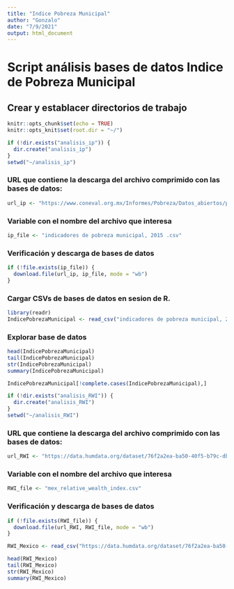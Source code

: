 ```yaml
---
title: "Indice Pobreza Municipal"
author: "Gonzalo"
date: "7/9/2021"
output: html_document
---
```


# Script análisis bases de datos Indice de Pobreza Municipal

## Crear y establacer directorios de trabajo

```r
knitr::opts_chunk$set(echo = TRUE)
knitr::opts_knit$set(root.dir = "~/")
```


```r

if (!dir.exists("analisis_ip")) {
  dir.create("analisis_ip")
}
setwd("~/analisis_ip")

```

### URL que contiene la descarga del archivo comprimido con las bases de datos:

```r

url_ip <- "https://www.coneval.org.mx/Informes/Pobreza/Datos_abiertos/pobreza_municipal/indicadores%20de%20pobreza%20municipal,%202015.csv"
```

### Variable con el nombre del archivo que interesa

```r

ip_file <- "indicadores de pobreza municipal, 2015 .csv"

```

### Verificación y descarga de bases de datos 

```r

if (!file.exists(ip_file)) {
  download.file(url_ip, ip_file, mode = "wb")
}

```

### Cargar CSVs de bases de datos en sesion de R.

```r

library(readr)
IndicePobrezaMunicipal <- read_csv("indicadores de pobreza municipal, 2015 .csv")

```

### Explorar base de datos

```r
head(IndicePobrezaMunicipal)
tail(IndicePobrezaMunicipal)
str(IndicePobrezaMunicipal)
summary(IndicePobrezaMunicipal)

IndicePobrezaMunicipal[!complete.cases(IndicePobrezaMunicipal),]
```


```r

if (!dir.exists("analisis_RWI")) {
  dir.create("analisis_RWI")
}
setwd("~/analisis_RWI")

```

### URL que contiene la descarga del archivo comprimido con las bases de datos:

```r

url_RWI <- "https://data.humdata.org/dataset/76f2a2ea-ba50-40f5-b79c-db95d668b843/resource/a23aa2b8-8fd6-48f6-9a47-2c9d92619200/download/mex_relative_wealth_index.csv"
```

### Variable con el nombre del archivo que interesa

```r

RWI_file <- "mex_relative_wealth_index.csv"

```

### Verificación y descarga de bases de datos 

```r

if (!file.exists(RWI_file)) {
  download.file(url_RWI, RWI_file, mode = "wb")
}

```

```r

RWI_Mexico <- read_csv("https://data.humdata.org/dataset/76f2a2ea-ba50-40f5-b79c-db95d668b843/resource/a23aa2b8-8fd6-48f6-9a47-2c9d92619200/download/mex_relative_wealth_index.csv")

```

```r
head(RWI_Mexico)
tail(RWI_Mexico)
str(RWI_Mexico)
summary(RWI_Mexico)

```


